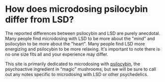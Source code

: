 # How does microdosing psilocybin differ from LSD?

The reported differences between psilocybin and LSD are purely anecdotal. Many people find microdosing with LSD to be more about the "mind" and psilocybin to be more about the "heart". Many people find LSD more energizing and psilocybin to be more relaxing. It's important to note there is no one size fits all and your experience may differ.

This site is primarily dedicated to microdosing with [psilocybin](/psilocybin), the psychoactive ingredient in “magic” mushrooms, but we will be sure to call out any notes specific to microdosing with LSD or other psychedelics.
